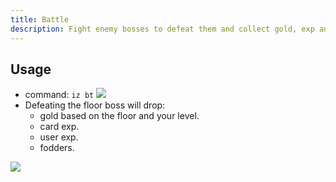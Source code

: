 ```yaml
---
title: Battle
description: Fight enemy bosses to defeat them and collect gold, exp and fodders.
---
```

## Usage
- command: `iz bt` <img class="rounded-md" src="../images/bt.jpg" />
- Defeating the floor boss will drop:
    - gold based on the floor and your level.
    - card exp.
    - user exp.
    - fodders.
<img class="rounded-md" src="../images/bt-win.jpg" />